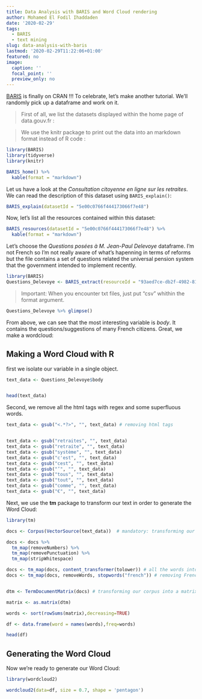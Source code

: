 ```yaml
---
title: Data Analysis with BARIS and Word Cloud rendering
author: Mohamed El Fodil Ihaddaden
date: '2020-02-29'
tags:
  - BARIS
  - text mining
slug: data-analysis-with-baris
lastmod: '2020-02-29T11:22:06+01:00'
featured: no
image:
  caption: ''
  focal_point: ''
  preview_only: no
---
```



[BARIS](https://cran.r-project.org/web/packages/BARIS/index.html) is finally on CRAN !!! To celebrate, let's make another tutorial. We'll randomly pick up a dataframe and work on it.

> First of all, we list the datasets displayed within the home page of data.gouv.fr : 

> We use the knitr package to print out the data into an markdown format instead of R code :

```r
library(BARIS)
library(tidyverse)
library(knitr)

BARIS_home() %>% 
  kable(format = "markdown")

```

Let us have a look at the *Consultation citoyenne en ligne sur les retraites*. We can read the description of this dataset using `BARIS_explain()`: 

```r
BARIS_explain(datasetId = "5e00c0766f444173066f7e48")
```

Now, let's list all the resources contained within this dataset: 

```r

BARIS_resources(datasetId = "5e00c0766f444173066f7e48") %>% 
  kable(format = "markdown")


```


Let's choose the *Questions posées à M. Jean-Paul Delevoye* dataframe. I'm not French so I'm not really aware of what's hapenning in terms of reforms but the file contains a set of questions related the universal pension system that the government intended to implement recently. 


```r

library(BARIS)
Questions_Delevoye <- BARIS_extract(resourceId = "93aed7ce-db2f-4982-8127-340562061e4b", format = "csv")


```

> Important: When you encounter txt files, just put "csv" whithin the format argument. 


```r

Questions_Delevoye %>% glimpse()

```

From above, we can see that the most interesting variable is *body*. It contains the questions/suggestions of many French citizens. Great, we make a wordcloud: 


## Making a Word Cloud with R 


first we isolate our variable in a single object. 

```r

text_data <- Questions_Delevoye$body


head(text_data)
```


Second, we remove all the html tags with regex and some superfluous words.  

```r

text_data <- gsub("<.*?>", "", text_data) # removing html tags


text_data <- gsub("retraites", "", text_data)
text_data <- gsub("retraite", "", text_data)
text_data <- gsub("système", "", text_data)
text_data <- gsub("c'est", "", text_data)
text_data <- gsub("cest", "", text_data)
text_data <- gsub("’", "", text_data)
text_data <- gsub("tous", "", text_data)
text_data <- gsub("tout", "", text_data)
text_data <- gsub("comme", "", text_data)
text_data <- gsub("€", "", text_data)


```

Next, we use the **tm** package to transform our text in order to generate the Word Cloud: 

```r
library(tm)

docs <- Corpus(VectorSource(text_data))  # mandatory: transforming our raw text data into a corpus

docs <- docs %>%
  tm_map(removeNumbers) %>% 
  tm_map(removePunctuation) %>% 
  tm_map(stripWhitespace)

docs <- tm_map(docs, content_transformer(tolower)) # all the words into lower case
docs <- tm_map(docs, removeWords, stopwords("french")) # removing French Stopwords


dtm <- TermDocumentMatrix(docs) # transforming our corpus into a matrix

matrix <- as.matrix(dtm) 

words <- sort(rowSums(matrix),decreasing=TRUE) 

df <- data.frame(word = names(words),freq=words)

head(df)
```



## Generating the Word Cloud

Now we're ready to generate our Word Cloud: 

```r
library(wordcloud2)

wordcloud2(data=df, size = 0.7, shape = 'pentagon')

```




